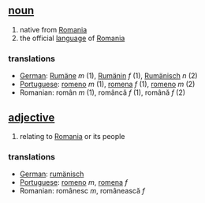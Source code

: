 == [[noun]] ==
# native from [[Romania]]
# the official [[language]] of [[Romania]]

=== translations ===
*[[German]]: [[Rumäne]] ''m'' (1), [[Rumänin]] ''f'' (1), [[Rumänisch]] ''n'' (2)
*[[Portuguese]]: [[romeno]] ''m'' (1), [[romena]] ''f'' (1), [[romeno]] ''m'' (2)
*Romanian: rom&acirc;n ''m'' (1), rom&acirc;nc&#259; ''f'' (1), rom&acirc;n&#259; ''f'' (2)

== [[adjective]] ==
# relating to [[Romania]] or its people

=== translations ===
*[[German]]: [[rumänisch]]
*[[Portuguese]]: [[romeno]] ''m'', [[romena]] ''f''
*Romanian: rom&acirc;nesc ''m'', rom&acirc;neasc&#259; ''f''